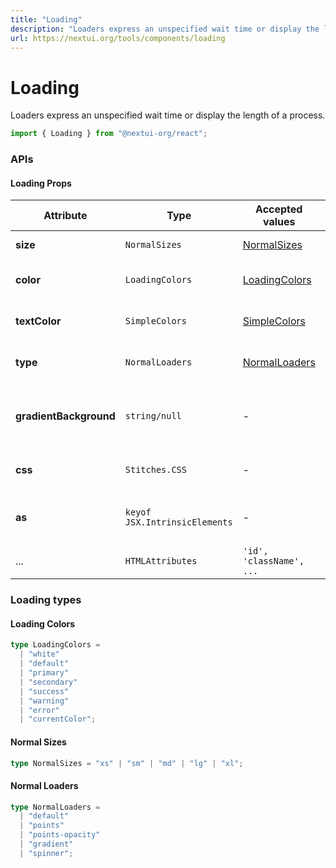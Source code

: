 ```yaml
---
title: "Loading"
description: "Loaders express an unspecified wait time or display the length of a process."
url: https://nextui.org/tools/components/loading
---
```


# Loading

Loaders express an unspecified wait time or display the length of a process.

```jsx
import { Loading } from "@nextui-org/react";
```

<CarbonAd />

<Spacer y={2} />

<Playground
  title="Default"
  desc="Indicate an action is running."
  files={loadingContent.default_loading}
/>

<Playground
  title="Text"
  desc="You can include text in the `Loading` component."
  files={loadingContent.text}
/>

<Playground
  title="Sizes"
  desc="Change the size of the entire `Loading` with the `size` property."
  files={loadingContent.size}
/>

<Playground
  title="Types"
  desc="You can change the type of loading with the `type` prop."
  files={loadingContent.types}
/>

<Playground
  title="Colors"
  desc="You can change the color of the `loading` with the color property."
  files={loadingContent.color}
/>

<Playground
  title="Text Colors"
  desc="You can change the `Loading` text color with `textColor` prop"
  files={loadingContent.textColor}
/>

<Spacer y={3} />

### APIs

<Spacer y={2} />

#### Loading Props

| Attribute              | Type                          | Accepted values                  | Description                                | Default   |
| ---------------------- | ----------------------------- | -------------------------------- | ------------------------------------------ | --------- |
| **size**               | `NormalSizes`                 | [NormalSizes](#normal-sizes)     | Loading size                               | `medium`  |
| **color**              | `LoadingColors`               | [LoadingColors](#loading-colors) | Change loading color                       | `primary` |
| **textColor**          | `SimpleColors`                | [SimpleColors](#simple-colors)   | Change loading text color                  | `default` |
| **type**               | `NormalLoaders`               | [NormalLoaders](#normal-loaders) | Selected or not (in single)                | `default` |
| **gradientBackground** | `string/null`                 | -                                | Set a background for gradient loading type | -         |
| **css**                | `Stitches.CSS`                | -                                | Override Default CSS style                 | -         |
| **as**                 | `keyof JSX.IntrinsicElements` | -                                | Changes which tag component outputs        | `span`    |
| ...                    | `HTMLAttributes`              | `'id', 'className', ...`         | Native props                               | -         |

<Spacer y={2} />

### Loading types

<Spacer y={1} />

#### Loading Colors

```ts
type LoadingColors =
  | "white"
  | "default"
  | "primary"
  | "secondary"
  | "success"
  | "warning"
  | "error"
  | "currentColor";
```

#### Normal Sizes

```ts
type NormalSizes = "xs" | "sm" | "md" | "lg" | "xl";
```

#### Normal Loaders

```ts
type NormalLoaders =
  | "default"
  | "points"
  | "points-opacity"
  | "gradient"
  | "spinner";
```
